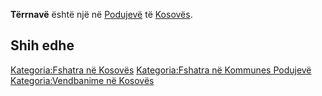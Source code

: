 {{Fshat në 
 | Emri                = Tërrnavë
 | EmriAlt                = 
 | NAME_SHORT_FORM=      
 | NAME_GENERIC=      
 | NAME_SORT_NAME_RO=      TERRNAVE
 | FULL_NAME_RO = Tërrnavë
 | FULL_NAME_ND_RO=Terrnave
 | SORT_NAME_RG=TERRNAVE
 | FULL_NAME_RG=Tërrnavë
 | FULL_NAME_ND_RG=Terrnave
 | SRP_NAME_SHORT_FORM=      
 | SRP_NAME_GENERIC=      
 | SRP_NAME_SORT_NAME_RO=      
 | SRP_FULL_NAME_RO = 
 | SRP_FULL_NAME_ND_RO=
 | SRP_SORT_NAME_RG=
 | SRP_FULL_NAME_RG=
 | SRP_FULL_NAME_ND_RG=
 | Emri (Rasa dhanore) = 
 | Figura              = 
 | Shteti              = Kosovo
 | Komuna              = Podujevë
 | Kodi postar         = 
 | Sipërfaqja          = 

 | Popullsia           = 

 | Regj. i popullsisë  = 
 | Dend. e popullsisë  = 
 | Faqja zyrtare       = 
 <!--- Koordinatat ----> 
 | Gjerësia            = 42.801667
 | Gjatësia            = 21.201111
 | Lartësia            = 
}}
'''Tërrnavë''' është një [[]] në [[Podujevë]] të [[Kosovës]].

<!-- == Gjeografia == -->
<!-- == Historia == -->
<!-- == Demografia == -->
== Shih edhe ==
{{Komuna Podujevë}}
{{Kosovo-Administrata-Cung}}

[[Kategoria:Fshatra në Kosovës]]
[[Kategoria:Fshatra në Kommunes Podujevë]]
[[Kategoria:Vendbanime në Kosovës]]